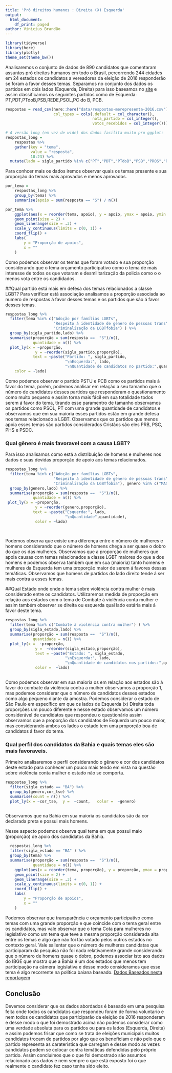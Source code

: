 ```yaml
---
title: 'Pró direitos humanos : Direita (X) Esquerda'
output:
  html_document:
    df_print: paged
author: Vinicius Brandão
---
```



```r
library(tidyverse)
library(here)
library(plotly)
theme_set(theme_bw())
```


Analisaremos o conjunto de dados de 890 candidatos que comentaram assuntos pró direitos humanos em todo o Brasil, percorrendo 244 cidades em 24 estados os candidatos a vereadores da eleição de 2016 responderão se foram a favor desses temas. Separamos no conjunto dos dados os partidos em dois lados (Esquerda, Direita) para isso baseamos no [site](http://www.bbc.com/portuguese/brasil-41058120) e assim classificamos os seguintes partidos como de Esquerda: PT,PDT,PTdoB,PSB,REDE,PSOL,PC do B, PCB.

```r
respostas = read_csv(here::here("data/respostas-merepresenta-2016.csv"), 
                     col_types = cols(.default = col_character(), 
                                      nota_partido = col_integer(), 
                                      votos_recebidos = col_integer()))

# A versão long (em vez de wide) dos dados facilita muito pro ggplot:
respostas_long = 
    respostas %>% 
    gather(key = "tema", 
           value = "resposta", 
           10:23) %>%
  mutate(lado = sigla_partido %in% c("PT","PDT","PTdoB","PSB","PROS","REDE","PSOL","PC do B","PCB"))
```

Para conhcer mais os dados iremos observar quais os temas presente e sua proporção do temas mais aprovados e menos aprovados.
```r
por_tema = 
    respostas_long %>% 
    group_by(tema) %>% 
    summarise(apoio = sum(resposta == "S") / n())

por_tema %>% 
    ggplot(aes(x = reorder(tema, apoio), y = apoio, ymax = apoio, ymin = 0)) + 
    geom_point(size = 2) + 
    geom_linerange(size = .3) + 
    scale_y_continuous(limits = c(0, 1)) + 
    coord_flip() + 
    labs(
        y = "Proporção de apoios", 
        x = ""
    )
```
Como podemos observar os temas que foram votado e sua proporção considerando que o tema orçamento participativo como o tema de mais interesse de todos os que votaram e desmilitarização da policia como o o menos vota entre os candidados.

##Qual partido está mais em defesa dos temas relacionados a classe LGBT?
Para verificar está associação analisamos a proporção associada ao numero de respostas á favor desses temas e os partidos que são á favor desses temas.

```r
respostas_long %>%
  filter(tema %in% c("Adoção por famílias LGBTs",
                     "Respeito à identidade de gênero de pessoas trans",
                     "Criminalização da LGBTfobia") ) %>% 
  group_by(sigla_partido,lado) %>%
  summarise(proporção = sum(resposta ==  "S")/n(), 
            quantidade = n()) %>%
  plot_ly(x = ~proporção, 
             y = ~reorder(sigla_partido,proporção),
            text = ~paste("Partido: ", sigla_partido, 
                          "\nEsquerda:", lado,
                          "\nQuantidade de candidatos no partido:",quantidade),
    color = ~lado) 
```
Como podemos observar o partido PSTU e PCB como os partidos mais á favor do tema, porém, podemos analisar em relação a seu tamanho que o número de candidatos desses partidos que responderam o questionamento como muito pequeno e assim torna mais fácil em sua totalidade todos serem á favor do tema, tirando esse paramentro de tamanho observamos os partidos como PSOL, PT com uma grande quantidade de candidatos e observamos que em sua maioria esses partidos estão em grande defesa nos temas relacionado a LGBT.
Observamos que os partidos que menos apoia esses temas são partidos considerados Cristãos são eles PRB, PSC, PHS e PSDC.

### Qual gênero é mais favoravel com a causa LGBT?
Para isso analisamos como está a distribuição de homens e mulheres nos dados e suas devidas proporção de apoio aos temas relacionados.

```r
respostas_long %>%
  filter(tema %in% c("Adoção por famílias LGBTs",
                     "Respeito à identidade de gênero de pessoas trans",
                     "Criminalização da LGBTfobia"), genero %in% c("MASCULINO","FEMININO")) %>% 
  group_by(genero,lado) %>%
  summarise(proporção = sum(resposta ==  "S")/n(), 
            quantidade = n()) %>%
 plot_ly(x = ~proporção, 
             y = ~reorder(genero,proporção),
            text = ~paste("Esquerda:", lado,
                          "\nQuantidade",quantidade),
             color = ~lado) 
    
  
```
Podemos observa que existe uma diferença entre o número de mulheres e homens considerando que o número de homens chega a ser quase o dobro do que os das mulheres.
Observamos que a proporção de mulheres que apoia causas com temas relacionados a classe LGBT maiores do que a dos homens e podemos observa também que em sua (maioria) tanto homens e mulheres da Esquerda tem uma proporção maior de serem á favores dessas temáticas.
Observamos que homens de partidos do lado direito tende á ser mais contra a esses temas. 


##Qual Estádo onde onde o tema sobre violência contra mulher é mais considerado entre os candidatos.
Utilizaremos medida de proporção em relação aos estados com o tema de Combate à violência conta mulher e assim também observar se direita ou esquerda qual lado estária mais á favor deste tema. 

```r
respostas_long %>%
  filter(tema %in% c("Combate à violência contra mulher") ) %>% 
  group_by(sigla_estado,lado) %>%
  summarise(proporção = sum(resposta ==  "S")/n(), 
            quantidade = n()) %>%
  plot_ly(x =  ~proporção, 
             y =  ~reorder(sigla_estado,proporção),
             text = ~paste("Estado: ", sigla_estado, 
                          "\nEsquerda:", lado,
                          "\nQuantidade de candidatos nos partidos:",quantidade),
             color =  ~lado) 
    
```
Como podemos observar em sua maioria os em relação aos estados são á favor do combate da violência contra a mulher observamos a proporção 1, mas podemos considerar que o número de candidatos desses estados como algo pequeno diante da amostra.
Podemos considerar o estado de São Paulo em específico em que os lados de Esquerda (x) Direita toda proporções um pouco diferente e nesse estado observamos um número considerável de candidatos que respondeu o questionário assim observamos que a proporção dos candidatos de Esquerda um pouco maior, mas considerando ambos os lados o estado tem uma proporção boa de candidatos á favor do tema.

### Qual perfil dos candidatos da Bahia e quais temas eles são mais favoraveis.

Primeiro analisaremos o perfil considerando o gênero e cor dos candidatos deste estado para conhecer um pouco mais tendo em vista na questão sobre violência conta mulher o estado não se comporta.
```r
respostas_long %>%
  filter(sigla_estado == "BA") %>%
  group_by(genero,cor_tse) %>%
  summarise(count = n()) %>%
  plot_ly(x = ~cor_tse,  y =  ~count,   color =  ~genero)
  
```

Observamos que na Bahia em sua maioria os candidatos são da cor declarada preta e possui mais homens.

Nesse aspecto podemos observa qual tema em que possui maio (proporção) de apoio dos candidatos da Bahia.

```r
  respostas_long %>%
  filter(sigla_estado == "BA" ) %>% 
  group_by(tema) %>%
  summarise(proporção = sum(resposta ==  "S")/n(), 
            quantidade = n()) %>%
    ggplot(aes(x = reorder(tema, proporção), y = proporção, ymax = proporção, ymin = 0)) + 
    geom_point(size = 2) + 
    geom_linerange(size = .3) + 
    scale_y_continuous(limits = c(0, 1)) + 
    coord_flip() + 
    labs(
        y = "Proporção de apoios", 
        x = ""
    )
```
Podemos observar que transparência e orçamento participativo como temas com uma grande proporção e que coincide com o tema geral entre os candidatos, mas vale observar que o tema Cota para mulheres no legislativo como um tema que teve a mesma proporção considerada alta entre os temas e algo que não foi tão votado pelos outros estados no contexto geral. Vale salientar que o número de mulheres candidatas que participaram da pesquisa não foi nada relativamente grande considerando que o número de homens quase o dobro, podemos associar isto aos dados do IBGE que mostra que a Bahia é um dos estados que menos tem participação na câmera legislativa e desse modo consideramos que esse tema é algo recorrente na política baiana baseado. [Dados Baseados nesta reportagem](https://www.correio24horas.com.br/noticia/nid/bahia-tem-menor-numero-de-mulheres-no-congresso-e-3o-em-pms/)

## Conclusão
Devemos considerar que os dados abordados é baseado em uma pesquisa feita onde todos os candidatos que respondeu foram de forma voluntario e nem todos os candidatos que participarão da eleição de 2016 responderam e desse modo o que foi demostrado acima não podemos considerar como uma verdade absoluta para os partidos ou para os lados (Esquerda, Direita) e assim podemos frisar que como se trata de eleições municipais muitos candidatos trocam de partidos por algo que os beneficiam e não pelo que o partido representa as caraterística que carregam e desse modo as vezes candidatos podem se colocar contra temáticas defendidas pelo próprio partido.
Assim concluímos que o que foi demostrado são assuntos relacionado aos dados e nem sempre o que está exposto foi o que realmente o candidato fez caso tenha sido eleito.



